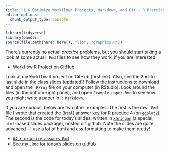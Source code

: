 ```yaml
---
title: "1.6 Optimize Workflow: Projects, Markdown, and Git - R Practice"
editor_options: 
  chunk_output_type: console
---
```


```r
library(tidyverse)
library(pander)
source(file.path(here::here(), "lib", "graphics.R"))
```

There's currently no actual *practice* problems, but you should start taking a look at some actual `.Rmd` files to see how they work, if you are interested:

- [<i class="fas fa-external-link-square-alt"></i> Workflow R Project on GitHub](http://github.com/ryansafner/workflow)

Look at my `Workflow` R project on GitHub (first link). Also, see the 2nd-to-last slide in the class slides (updated)! Follow the instructions to download and open the `.RProj` file on your computer (in RStudio). Look around the files (in the bottom-right panel), and open `Example_paper.Rmd` to see how you might write a paper in `R Markdown`.

If you are curious, below are two other examples. The first is the raw `.Rmd` file I wrote that created the (`html`) answer key for R practice 4 (on `ggplot2`). The second is the code for today's slides, written in [`Xaringan`](http://github.com/yihui/xaringan) (a special, `html`-based slides package), hosted on github. Note the slides are quite advanced - I use a lot of html and css formatting to make them pretty!

- [<i class="fab fa-markdown"></i> `04-r-practice-answers.Rmd`](/r/04-r-practice-answers.Rmd)
- [<i class="fab fa-markdown"></i> See my `.Rmd` for today's slides on github](https://github.com/ryansafner/metricsF19/blob/master/static/slides/06-slides.Rmd)
